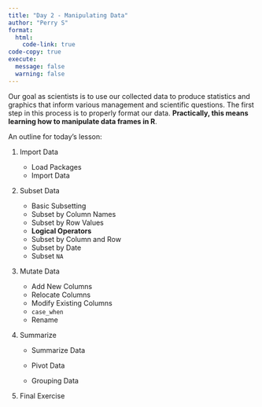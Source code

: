 ```yaml
---
title: "Day 2 - Manipulating Data"
author: "Perry S"
format:
  html:
    code-link: true
code-copy: true
execute: 
  message: false
  warning: false
---
```


Our goal as scientists is to use our collected data to produce statistics and graphics that inform various management and scientific questions. The first step in this process is to properly format our data. **Practically, this means learning how to manipulate data frames in R**.

An outline for today's lesson:

1.  Import Data

    -   Load Packages
    -   Import Data

2.  Subset Data

    -   Basic Subsetting
    -   Subset by Column Names
    -   Subset by Row Values
    -   **Logical Operators**
    -   Subset by Column and Row
    -   Subset by Date
    -   Subset `NA`

3.  Mutate Data

    -   Add New Columns
    -   Relocate Columns
    -   Modify Existing Columns
    -   `case_when`
    -   Rename

4.  Summarize

    -   Summarize Data

    -   Pivot Data

    -   Grouping Data

5.  Final Exercise
